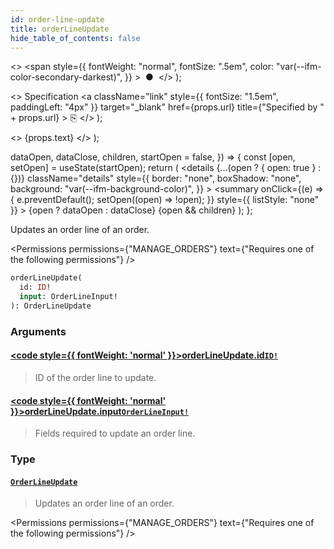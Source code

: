 ```yaml
---
id: order-line-update
title: orderLineUpdate
hide_table_of_contents: false
---
```


  <>
    <span
      style={{
        fontWeight: "normal",
        fontSize: ".5em",
        color: "var(--ifm-color-secondary-darkest)",
      }}
    >
      &nbsp;●&nbsp;
    </span>
  </>
);

  <>
    Specification
    <a
      className="link"
      style={{ fontSize: "1.5em", paddingLeft: "4px" }}
      target="\_blank"
      href={props.url}
      title={"Specified by " + props.url}
    >
      ⎘
    </a>
  </>
);

  <>
    <span className={props.class}>{props.text}</span>
  </>
);


  dataOpen,
  dataClose,
  children,
  startOpen = false,
}) => {
  const [open, setOpen] = useState(startOpen);
  return (
    <details
      {...(open ? { open: true } : {})}
      className="details"
      style={{
        border: "none",
        boxShadow: "none",
        background: "var(--ifm-background-color)",
      }}
    >
      <summary
        onClick={(e) => {
          e.preventDefault();
          setOpen((open) => !open);
        }}
        style={{ listStyle: "none" }}
      >
        {open ? dataOpen : dataClose}
      </summary>
      {open && children}
    </details>
  );
};

Updates an order line of an order.

<Permissions
  permissions={"MANAGE_ORDERS"}
  text={"Requires one of the following permissions"}
/>

```graphql
orderLineUpdate(
  id: ID!
  input: OrderLineInput!
): OrderLineUpdate
```

### Arguments

#### [<code style={{ fontWeight: 'normal' }}>orderLineUpdate.<b>id</b></code>](#)<Bullet />[`ID!`](../../../api-reference/miscellaneous/scalars/id) <Badge class="badge badge--secondary" text="non-null"/> <Badge class="badge badge--secondary" text="scalar"/>

> ID of the order line to update.

#### [<code style={{ fontWeight: 'normal' }}>orderLineUpdate.<b>input</b></code>](#)<Bullet />[`OrderLineInput!`](../../../api-reference/orders/inputs/order-line-input) <Badge class="badge badge--secondary" text="non-null"/> <Badge class="badge badge--secondary" text="input"/>

> Fields required to update an order line.

### Type

#### [`OrderLineUpdate`](../../../api-reference/orders/objects/order-line-update) <Badge class="badge badge--secondary" text="object"/>

> Updates an order line of an order.

<Permissions
  permissions={"MANAGE_ORDERS"}
  text={"Requires one of the following permissions"}
/>

